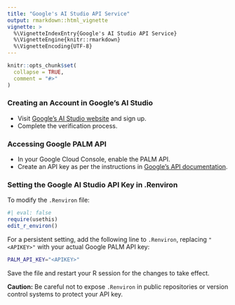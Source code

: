```yaml
---
title: "Google's AI Studio API Service"
output: rmarkdown::html_vignette
vignette: >
  %\VignetteIndexEntry{Google's AI Studio API Service}
  %\VignetteEngine{knitr::rmarkdown}
  %\VignetteEncoding{UTF-8}
---
```


```r
knitr::opts_chunk$set(
  collapse = TRUE,
  comment = "#>"
)
```

### Creating an Account in Google's AI Studio

- Visit [Google's AI Studio website](https://makersuite.google.com) and sign up.
- Complete the verification process.

### Accessing Google PALM API

- In your Google Cloud Console, enable the PALM API.
- Create an API key as per the instructions in [Google's API documentation](https://ai.google.dev/docs).

### Setting the Google AI Studio API Key in .Renviron

To modify the `.Renviron` file:

```r
#| eval: false
require(usethis)
edit_r_environ()
```

For a persistent setting, add the following line to `.Renviron`, replacing `"<APIKEY>"` with your actual Google PALM API key:  

```bash 
PALM_API_KEY="<APIKEY>"
```

Save the file and restart your R session for the changes to take effect.

**Caution:** Be careful not to expose `.Renviron` in public repositories or version control systems to protect your API key.
